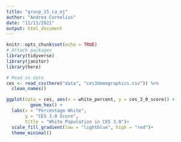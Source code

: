 ```yaml
---
title: "group_15_ca_ej"
author: "Andrea Cornelius"
date: "11/11/2021"
output: html_document
---
```


```r
knitr::opts_chunk$set(echo = TRUE)
# Attach packages
library(tidyverse)
library(janitor)
library(here)
```

```r
# Read in data
ces <- read_csv(here("data", "ces3demographics.csv")) %>%
  clean_names()
```

```r
ggplot(data = ces, aes(x = white_percent, y = ces_3_0_score)) +
         geom_hex() +
  labs(x = "Percentage White",
       y = "CES 3.0 Score",
       title = "White Population in CES 3.0")+
  scale_fill_gradient(low = "lightblue", high = "red")+
  theme_minimal()
```

